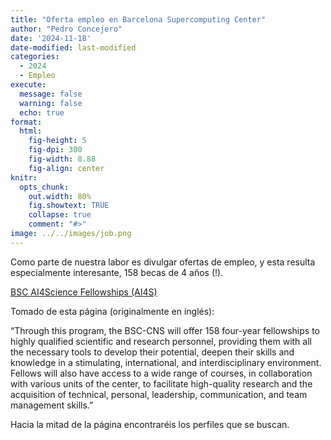 ```yaml
---
title: "Oferta empleo en Barcelona Supercomputing Center"
author: "Pedro Concejero"
date: '2024-11-18'
date-modified: last-modified
categories:
  - 2024
  - Empleo
execute: 
  message: false
  warning: false
  echo: true
format: 
  html: 
    fig-height: 5
    fig-dpi: 300
    fig-width: 8.88
    fig-align: center
knitr:
  opts_chunk:
    out.width: 80%
    fig.showtext: TRUE
    collapse: true
    comment: "#>"
image: ../../images/job.png
---
```


Como parte de nuestra labor es divulgar ofertas de empleo, y esta resulta especialmente interesante, 158 becas de 4 años (!). 

[BSC AI4Science Fellowships (AI4S)](https://www.bsc.es/join-us/excellence-career-opportunities/ai4s)

Tomado de esta página (originalmente en inglés):

"Through this program, the BSC-CNS will offer 158 four-year fellowships to highly qualified scientific and research personnel, providing them with all the necessary tools to develop their potential, deepen their skills and knowledge in a stimulating, international, and interdisciplinary environment. Fellows will also have access to a wide range of courses, in collaboration with various units of the center, to facilitate high-quality research and the acquisition of technical, personal, leadership, communication, and team management skills."

Hacia la mitad de la página encontraréis los perfiles que se buscan.
